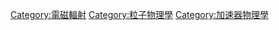 {{Commons category}}
{{Category main}}
[[Category:電磁輻射|Category:電磁輻射]]
[[Category:粒子物理學|Category:粒子物理學]]
[[Category:加速器物理學|Category:加速器物理學]]